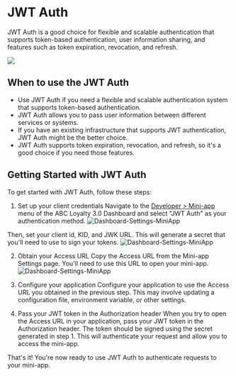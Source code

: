 # JWT Auth

JWT Auth is a good choice for flexible and scalable authentication that supports token-based authentication, user information sharing, and features such as token expiration, revocation, and refresh.

[![](https://mermaid.ink/img/pako:eNptkk1rwzAMhv-K8GljbWAf3cGHQrpeNigb6z4Y5CIStTUkjqfYg6z0v09ulq1fB4ORXr2PJWut8rogpVVDn4FsTlODS8YqswAO2ZvcOLQeXhviw9hHHRhS507G58RfxyXp5A5mxpohHpfFXPp0H8PxROJwPO4hGi4TeHRkwa9oz6NX9OKOrOEqgTSI2AoBPf1Ju_ye9XUCz-QDW3h4fznw3H2yhpuoLAxT7sHXe_3ABUyQDTGcict5tNlN_1pJhxpGCbwRm0UbeTA3S4tCJ-hrRHREHnXt1Gy-qQC0BXD35AI9noD9d3ebwNQ0rsQWJKUGqiKu0BTy6-vttJVMqaJMabmWZrnymcrsRoQYfD1vba6050ADFZzA-hVReoFlI1GZh6951u3Rdp02PwaZxWw?type=png)](https://mermaid.live/edit#pako:eNptkk1rwzAMhv-K8GljbWAf3cGHQrpeNigb6z4Y5CIStTUkjqfYg6z0v09ulq1fB4ORXr2PJWut8rogpVVDn4FsTlODS8YqswAO2ZvcOLQeXhviw9hHHRhS507G58RfxyXp5A5mxpohHpfFXPp0H8PxROJwPO4hGi4TeHRkwa9oz6NX9OKOrOEqgTSI2AoBPf1Ju_ye9XUCz-QDW3h4fznw3H2yhpuoLAxT7sHXe_3ABUyQDTGcict5tNlN_1pJhxpGCbwRm0UbeTA3S4tCJ-hrRHREHnXt1Gy-qQC0BXD35AI9noD9d3ebwNQ0rsQWJKUGqiKu0BTy6-vttJVMqaJMabmWZrnymcrsRoQYfD1vba6050ADFZzA-hVReoFlI1GZh6951u3Rdp02PwaZxWw)


## When to use the JWT Auth
* Use JWT Auth if you need a flexible and scalable authentication system that supports token-based authentication.
* JWT Auth allows you to pass user information between different services or systems.
* If you have an existing infrastructure that supports JWT authentication, JWT Auth might be the better choice.
* JWT Auth supports token expiration, revocation, and refresh, so it's a good choice if you need those features.


## Getting Started with JWT Auth
To get started with JWT Auth, follow these steps:

1. Set up your client credentials
Navigate to the [Developer > Mini-app](https://dashboard.ascendbit.com/developers/mini-app) menu of the ABC Loyalty 3.0 Dashboard and select "JWT Auth" as your authentication method. 
![Dashboard-Settings-MiniApp](/dashboard-miniapp.png)


Then, set your client id, KID, and JWK URL. This will generate a secret that you'll need to use to sign your tokens.
![Dashboard-Settings-MiniApp](/dashboard-miniapp-auth-jwt.png)


2. Obtain your Access URL
Copy the Access URL from the Mini-app Settings page. You'll need to use this URL to open your mini-app.
![Dashboard-Settings-MiniApp](/dashboard-miniapp-url.png)


3. Configure your application
Configure your application to use the Access URL you obtained in the previous step. This may involve updating a configuration file, environment variable, or other settings.

4. Pass your JWT token in the Authorization header
When you try to open the Access URL in your application, pass your JWT token in the Authorization header. The token should be signed using the secret generated in step 1. This will authenticate your request and allow you to access the mini-app.

That's it! You're now ready to use JWT Auth to authenticate requests to your mini-app.